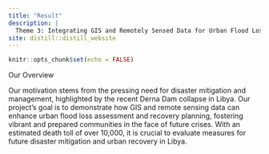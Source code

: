 ```yaml
---
title: "Result"
description: |
  Theme 3: Integrating GIS and Remotely Sensed Data for Urban Flood Loss Assessment and Recovery Planning.
site: distill::distill_website
---
```


```r
knitr::opts_chunk$set(echo = FALSE)

```

Our Overview

Our motivation stems from the pressing need for disaster mitigation and management, highlighted by the recent Derna Dam collapse in Libya. Our project's goal is to demonstrate how GIS and remote sensing data can enhance urban flood loss assessment and recovery planning, fostering vibrant and prepared communities in the face of future crises. With an estimated death toll of over 10,000, it is crucial to evaluate measures for future disaster mitigation and urban recovery in Libya. 